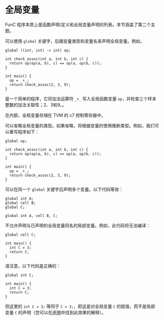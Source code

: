 # 全局变量

FunC 程序本质上是函数声明/定义和全局变量声明的列表。本节涵盖了第二个主题。

可以使用 `global` 关键字，后跟变量类型和变量名来声明全局变量。例如，

```func
global ((int, int) -> int) op;

int check_assoc(int a, int b, int c) {
  return op(op(a, b), c) == op(a, op(b, c));
}

int main() {
  op = _+_;
  return check_assoc(2, 3, 9);
}
```

是一个简单的程序，它将加法运算符 `_+_` 写入全局函数变量 `op`，并检查三个样本整数的加法关联性；2、3和9。。

在内部，全局变量存储在 TVM 的 c7 控制寄存器中。

可以省略全局变量的类型。如果省略，将根据变量的使用推断类型。例如，我们可以重写程序如下：

```func
global op;

int check_assoc(int a, int b, int c) {
  return op(op(a, b), c) == op(a, op(b, c));
}

int main() {
  op = _+_;
  return check_assoc(2, 3, 9);
}
```

可以在同一个 `global` 关键字后声明多个变量。以下代码等效：

```func
global int A;
global cell B;
global C;
```

```func
global int A, cell B, C;
```

不允许声明与已声明的全局变量同名的局部变量。例如，此代码将无法编译：

```func
global cell C;

int main() {
  int C = 3;
  return C;
}
```

请注意，以下代码是正确的：

```func
global int C;

int main() {
  int C = 3;
  return C;
}
```

但这里的 `int C = 3;` 等同于 `C = 3;`，即这是对全局变量 `C` 的赋值，而不是局部变量 `C` 的声明（您可以在[声明](/v3/documentation/smart-contracts/func/docs/statements#variable-declaration)中找到此效果的解释）。
